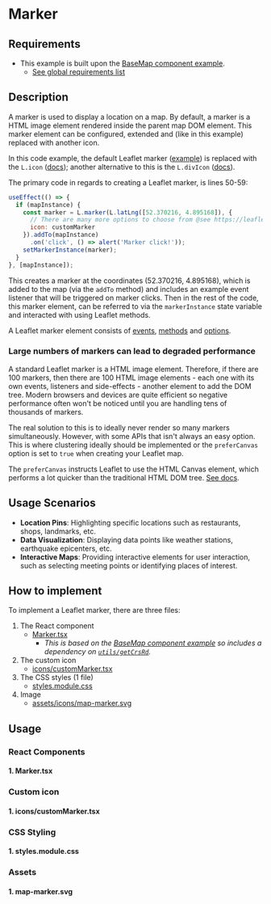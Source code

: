 
<Meta of={MarkerStories} />

# Marker
## Requirements

- This example is built upon the [BaseMap component example](../?path=/docs/react-baselayer--docs).
  - [See global requirements list](../?path=/docs/global-requirements--docs)

## Description

A marker is used to display a location on a map. By default, a marker is a HTML image element rendered inside the parent map DOM element. This marker element can be configured, extended and (like in this example) replaced with another icon.

In this code example, the default Leaflet marker ([example](https://leafletjs.com/examples/layers-control/)) is replaced with the `L.icon` ([docs](https://leafletjs.com/reference.html#icon)); another alternative to this is the `L.divIcon` ([docs](https://leafletjs.com/reference.html#divicon)).

The primary code in regards to creating a Leaflet marker, is lines 50-59:

```js
useEffect(() => {
  if (mapInstance) {
    const marker = L.marker(L.latLng([52.370216, 4.895168]), {
      // There are many more options to choose from @see https://leafletjs.com/reference.html#marker
      icon: customMarker
    }).addTo(mapInstance)
      .on('click', () => alert('Marker click!'));
    setMarkerInstance(marker);
  }
}, [mapInstance]);
```

This creates a marker at the coordinates (52.370216, 4.895168), which is added to the map (via the `addTo` method) and includes an example event listener that will be triggered on marker clicks. Then in the rest of the code, this marker element, can be referred to via the `markerInstance` state variable and interacted with using Leaflet methods.

A Leaflet marker element consists of [events](https://leafletjs.com/reference.html#marker-move), [methods](https://leafletjs.com/reference.html#marker-l-marker) and [options](https://leafletjs.com/reference.html#marker-icon).

### Large numbers of markers can lead to degraded performance

A standard Leaflet marker is a HTML image element. Therefore, if there are 100 markers, then there are 100 HTML image elements - each one with its own events, listeners and side-effects - another element to add the DOM tree. Modern browsers and devices are quite efficient so negative performance often won't be noticed until you are handling tens of thousands of markers.

The real solution to this is to ideally never render so many markers simultaneously. However, with some APIs that isn't always an easy option. This is where clustering ideally should be implemented or the `preferCanvas` option is set to `true` when creating your Leaflet map.

The `preferCanvas` instructs Leaflet to use the HTML Canvas element, which performs a lot quicker than the traditional HTML DOM tree. [See docs](https://leafletjs.com/reference.html#map-prefercanvas).

## Usage Scenarios

- **Location Pins**: Highlighting specific locations such as restaurants, shops, landmarks, etc.
- **Data Visualization**: Displaying data points like weather stations, earthquake epicenters, etc.
- **Interactive Maps**: Providing interactive elements for user interaction, such as selecting meeting points or identifying places of interest.

## How to implement

To implement a Leaflet marker, there are three files:

1. The React component
    * [Marker.tsx](#1-markertsx)
      * *This is based on the [BaseMap component example](../?path=/docs/react-baselayer--docs) so includes a dependency on [`utils/getCrsRd`](../?path=/docs/react-baselayer--docs#1-getcrsrdts).*
2. The custom icon
    * [icons/customMarker.tsx](#1-iconscustommarkertsx)
3. The CSS styles (1 file)
    * [styles.module.css](#1-stylesmodulecss)
3. Image
    * [assets/icons/map-marker.svg](#1-map-markersvg)

## Usage

### React Components

#### 1. Marker.tsx

<Source code={Marker} />

### Custom icon

#### 1. icons/customMarker.tsx

<Source code={customMarker} />

### CSS Styling

#### 1. styles.module.css

<Source code={styles} />

### Assets

#### 1. map-marker.svg

<Source code={icon} />
